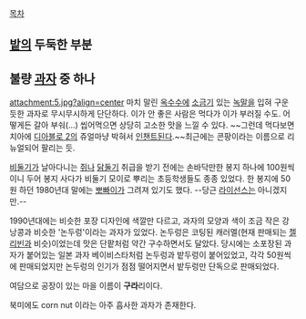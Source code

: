 [[목차]]

== [[밭]]의 두둑한 부분 ==

== 불량 [[과자]] 중 하나 ==
attachment:5.jpg?align=center
마치 말린 [[옥수수]]에 [[소금]]기 있는 [[녹말]]을 입혀 구운 듯한 과자로 무시무시하게 단단하다. 이가 안 좋은 사람은 먹다가 이가 부러질 수도. 어떻게든 갈아 부숴(...) 씹어먹으면 상당히 고소한 맛을 느낄 수 있다. ~~그런데 먹다보면 치아에 [[디아블로 2]]의 쥬얼마냥 박혀서 [[인챈트]]된다.~~최근에는 콘팡이라는 이름으로 리뉴얼되어 팔리는 듯.

[[비둘기]]가 날아다니는 [[쥐]]나 [[닭둘기]] 취급을 받기 전에는 손바닥만한 봉지 하나에 100원씩이니 두어 봉지 사다가 비둘기 모이로 뿌리는 초등학생들도 종종 있었다. 한 봉지에 50원 하던 1980년대 말에는 [[뽀빠이]]가 그려져 있기도 했다. --당근 [[라이선스]]는 아니겠지만.--

1990년대에는 비슷한 포장 디자인에 색깔만 다르고, 과자의 모양과 색이 조금 작은 강낭콩과 비슷한 '논두렁'이라는 과자가 있었다. 논두렁은 코팅된 캐러멜(현재 판매되는 [[젤리빈]]과 비슷)이었는데 맛은 단팥처럼 약간 구수하면서도 달았다. 당시에는 소포장된 과자가 붙어있는 일본 과자 베이비스타처럼 논두렁과 밭두렁이 붙어있었고, 각각 50원씩에 판매되었지만 논두렁의 인기가 점점 떨어지면서 밭두렁만 단독으로 판매되었다.

여담으로 공장이 있는 마을 이름이 '''구라'''리이다.

북미에도 corn nut 이라는 아주 흡사한 과자가 존재한다.
